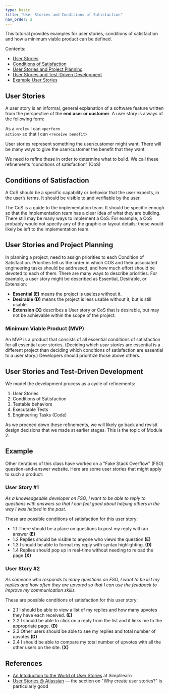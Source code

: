 ```yaml
---
type: basic
title: "User Stories and Conditions of Satisfaction"
nav_order: 2
---
```


This tutorial provides examples for user stories, conditions of satisfaction and how a minimum viable product can be defined.

Contents:

* [User Stories](tutorials/user-stories#user-stories)
* [Conditions of Satisfaction](tutorials/user-stories#conditions-of-satisfaction)
* [User Stories and Project Planning](tutorials/user-stories#user-stories-and-project-planning)
* [User Stories and Test-Driven Development](tutorials/user-stories#user-stories-and-test-driven-development)
* [Example User Stories](tutorials/user-stories#example)

## User Stories

A user story is an informal, general explanation of a software feature written from the perspective of the **end user or customer**. A user story is always of the following form:

As a <code>&lt;role&gt;</code> I can <code>&lt;perform action&gt;</code> so that I can <code>&lt;receive benefit&gt;</code>

User stories represent something the user/customer might want. There will be many ways to give the user/customer the benefit that they want.

We need to refine these in order to determine what to build. We call these refinements “conditions of satisfaction” (CoS)

## Conditions of Satisfaction

A CoS should be a specific capability or behavior that the user expects, in the user’s terms.  It should be visible to and verifiable by the user.

The CoS is a guide to the implementation team. It should be specific enough so that the implementation team has a clear idea of what they are building.
There still may be many ways to implement a CoS. For example, a CoS probably would not specify any of the graphic or layout details; these would likely be left to the implementation team.

## User Stories and Project Planning

In planning a project, need to assign priorities to each Condition of Satisfaction. Priorities tell us the order in which COS and their associated engineering tasks should be addressed, and how much effort should be devoted to each of them.
There are many ways to describe priorities. For example, a user story might be described as Essential, Desirable, or Extension:

* **Essential (E)** means the project is useless without it.
* **Desirable (D)** means the project is less usable without it, but is still usable.
* **Extension (X)** describes a User story or CoS that is desirable, but may not be achievable within the scope of the project.

### Minimum Viable Product (MVP)

An MVP is a product that consists of all essential conditions of satisfaction for all essential user stories. (Deciding which _user stories_ are essential is a different project than deciding which conditions of satisfaction are essential to a user story.) Developers should prioritize those above others.

## User Stories and Test-Driven Development

We model the development process as a cycle of refinements:

1. User Stories
2. Conditions of Satisfaction
3. Testable behaviors
4. Executable Tests
5. Engineering Tasks (Code)

As we proceed down these refinements, we will likely go back and revisit design decisions that we made at earlier stages. This is the topic of Module 2.

## Example

Other iterations of this class have worked on a "Fake Stack Overflow" (FSO) question-and-answer website. Here are some user stories that might apply to such a product:

### User Story #1

_As a knowledgeable developer on FSO, I want to be able to reply to questions with answers so that I can feel good about helping others in the way I was helped in the past._

These are possible conditions of satisfaction for this user story:

* 1.1 There should be a place on questions to post my reply with an answer **(E)**
* 1.2 Replies should be visible to anyone who views the question **(E)**
* 1.3 I should be able to format my reply with syntax highlighting. **(D)**
* 1.4 Replies should pop up in real-time without needing to reload the page **(X)**

### User Story #2

_As someone who responds to many questions on FSO, I want to be list my replies and how often they are upvoted so that I can use the feedback to improve my communication skills._

These are possible conditions of satisfaction for this user story:

* 2.1 I should be able to view a list of my replies and how many upvotes they have each received. **(E)**
* 2.2 I should be able to click on a reply from the list and it links me to the appropriate page. **(D)**
* 2.3 Other users should be able to see my replies and total number of upvotes **(D)**
* 2.4 I should be able to compare my total number of upvotes with all the other users on the site. **(X)**

## References

* [An Intoduction to the World of User Stories](https://www.simplilearn.com/tutorials/agile-scrum-tutorial/user-stories#how_to_write_user_stories) at Simplilearn
* [User Stories @ Atlassian](https://www.atlassian.com/agile/project-management/user-stories) — the section on "Why create user stories?" is particularly good
